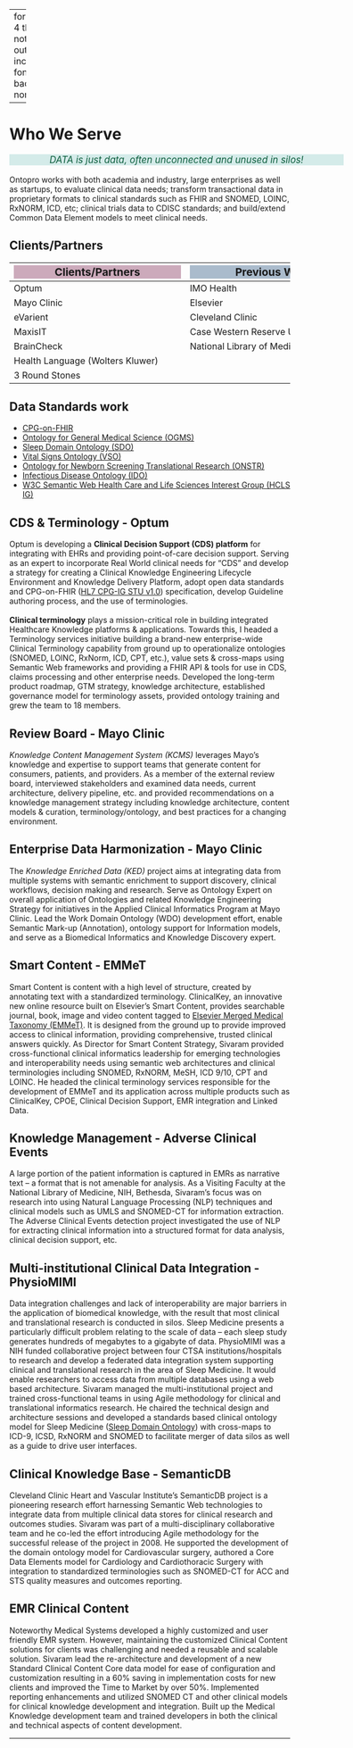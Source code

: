
---
format:
  html:
    toc: true
    toc-depth: 4
    theme: [journal, notebooks/ontopro/custom.scss]
    output-file: ontopro.work.html
    include-in-header: {text: <link rel = "icon" href = "notebooks/ontopro/images/Ontopro-logo-no-text.jpeg" />}
fontsize: 0.9em
code-block-background: true
highlight-style: nord
include-in-header:
  text: "\n                        <meta property=\"og:image\" content=\"notebooks/ontopro/images/Ontopro-logo.png\"/>\n                        <meta property=\"og:title\" content=\"Ontopro, LLC\"/>\n                        <meta property=\"og:description\" content=\"Knowledge engineering for Healthcare & Life sciences.\"/>\n                                            "

---
<style></style><style>.printedClojure .sourceCode {
  background-color: transparent;
  border-style: none;
}
</style><style>.clay-limit-image-width .clay-image {max-width: 100%}
.clay-side-by-side .sourceCode {margin: 0}
.clay-side-by-side {margin: 1em 0}
</style>
<script src="ontopro.work_files/md-default0.js" type="text/javascript"></script><script src="ontopro.work_files/md-default1.js" type="text/javascript"></script>

# Who We Serve


```{=html}
<big><p style="background:#d4ebe9;color:#0F5F3F;display:block;font-style:italic;margin-left:auto;margin-right:auto;text-align:center;width:600px;">DATA is just data, often unconnected and unused in silos!</p></big>
```


Ontopro works with both academia and industry, large enterprises as well as startups, to evaluate clinical data needs; transform transactional data in proprietary formats to clinical standards such as FHIR and SNOMED, LOINC, RxNORM, ICD, etc; clinical trials data to CDISC standards; and build/extend Common Data Element models to meet clinical needs.



## Clients/Partners 

::: {.clay-table}

```{=html}
<table class="table table-hover table-responsive"><thead><tr><th><div style="background-color:#ccaabb;text-align:center;width:300px;"><big>Clients/Partners</big></div></th><th><div style="background-color:#aabbcc;text-align:center;width:300px;"><big>Previous Work</big></div></th></tr></thead><tbody><tr><td>Optum</td><td>IMO Health</td></tr><tr><td>Mayo Clinic</td><td>Elsevier</td></tr><tr><td>eVarient</td><td>Cleveland Clinic</td></tr><tr><td>MaxisIT</td><td>Case Western Reserve University</td></tr><tr><td>BrainCheck</td><td>National Library of Medicine (NLM)</td></tr><tr><td>Health Language (Wolters Kluwer)</td><td></td></tr><tr><td>3 Round Stones</td><td></td></tr></tbody></table>
```

:::



## Data Standards work

* [CPG-on-FHIR](https://build.fhir.org/ig/HL7/cqf-recommendations/index.html)
* [Ontology for General Medical Science (OGMS)](https://github.com/OGMS/ogms)
* [Sleep Domain Ontology (SDO)](http://purl.bioontology.org/ontology/SDO)
* [Vital Signs Ontology (VSO)](http://code.google.com/p/vital-sign-ontology/)
* [Ontology for Newborn Screening Translational Research (ONSTR)](http://code.google.com/p/onstr/)
* [Infectious Disease Ontology (IDO)](http://infectiousdiseaseontology.org/)
* [W3C Semantic Web Health Care and Life Sciences Interest Group (HCLS IG)](http://www.w3.org/blog/hcls/)


## CDS & Terminology - Optum
Optum is developing a **Clinical Decision Support (CDS) platform** for integrating with EHRs and providing point-of-care decision support. Serving as an expert to incorporate Real World clinical needs for "CDS" and develop a strategy for creating a Clinical Knowledge Engineering Lifecycle Environment and Knowledge Delivery Platform, adopt open data standards and CPG-on-FHIR ([HL7 CPG-IG STU v1.0](https://build.fhir.org/ig/HL7/cqf-recommendations/index.html)) specification, develop Guideline authoring process, and the use of terminologies.
<br>
<br>
**Clinical terminology** plays a mission-critical role in building integrated Healthcare Knowledge platforms & applications. Towards this, I headed a Terminology services initiative building a brand-new enterprise-wide Clinical Terminology capability from ground up to operationalize ontologies (SNOMED, LOINC, RxNorm, ICD, CPT, etc.), value sets & cross-maps using Semantic Web frameworks and providing a FHIR API & tools for use in CDS, claims processing and other enterprise needs. Developed the long-term product roadmap, GTM strategy, knowledge architecture, established governance model for terminology assets, provided ontology training and grew the team to 18 members. 


## Review Board - Mayo Clinic 
*Knowledge Content Management System (KCMS)* leverages Mayo’s knowledge and expertise to support teams that generate content for consumers, patients, and providers. As a member of the external review board, interviewed stakeholders and examined data needs, current architecture, delivery pipeline, etc. and provided recommendations on a knowledge management strategy including knowledge architecture, content models & curation, terminology/ontology, and best practices for a changing environment.


## Enterprise Data Harmonization - Mayo Clinic
The *Knowledge Enriched Data (KED)* project aims at integrating data from multiple systems with semantic enrichment to support discovery, clinical workflows, decision making and research. Serve as Ontology Expert on overall application of Ontologies and related Knowledge Engineering Strategy for initiatives in the Applied Clinical Informatics Program at Mayo Clinic. Lead the Work Domain Ontology (WDO) development effort, enable Semantic Mark-up (Annotation), ontology support for Information models, and serve as a Biomedical Informatics and Knowledge Discovery expert.


## Smart Content - EMMeT
Smart Content is content with a high level of structure, created by annotating text with a standardized terminology. ClinicalKey, an innovative new online resource built on Elsevier’s Smart Content, provides searchable journal, book, image and video content tagged to [Elsevier Merged Medical Taxonomy (EMMeT)](https://ceur-ws.org/Vol-897/demo_9.pdf). It is designed from the ground up to provide improved access to clinical information, providing comprehensive, trusted clinical answers quickly. As Director for Smart Content Strategy, Sivaram provided cross-functional clinical informatics leadership for emerging technologies and interoperability needs using semantic web architectures and clinical terminologies including SNOMED, RxNORM, MeSH, ICD 9/10, CPT and LOINC. He headed the clinical terminology services responsible for the development of EMMeT and its application across multiple products such as ClinicalKey, CPOE, Clinical Decision Support, EMR integration and Linked Data.


##  Knowledge Management - Adverse Clinical Events
A large portion of the patient information is captured in EMRs as narrative text – a format that is not amenable for analysis. As a Visiting Faculty at the National Library of Medicine, NIH, Bethesda, Sivaram’s focus was on research into using Natural Language Processing (NLP) techniques and clinical models such as UMLS and SNOMED-CT for information extraction. The Adverse Clinical Events detection project investigated the use of NLP for extracting clinical information into a structured format for data analysis, clinical decision support, etc.


## Multi-institutional Clinical Data Integration - PhysioMIMI
Data integration challenges and lack of interoperability are major barriers in the application of biomedical knowledge, with the result that most clinical and translational research is conducted in silos. Sleep Medicine presents a particularly difficult problem relating to the scale of data – each sleep study generates hundreds of megabytes to a gigabyte of data. PhysioMIMI was a NIH funded collaborative project between four CTSA institutions/hospitals to research and develop a federated data integration system supporting clinical and translational research in the area of Sleep Medicine. It would enable researchers to access data from multiple databases using a web based architecture. Sivaram managed the multi-institutional project and trained cross-functional teams in using Agile methodology for clinical and translational informatics research. He chaired the technical design and architecture sessions and developed a standards based clinical ontology model for Sleep Medicine ([Sleep Domain Ontology](http://bioportal.bioontology.org/ontologies/1651)) with cross-maps to ICD-9, ICSD, RxNORM and SNOMED to facilitate merger of data silos as well as a guide to drive user interfaces.


## Clinical Knowledge Base - SemanticDB
Cleveland Clinic Heart and Vascular Institute’s SemanticDB project is a pioneering research effort harnessing Semantic Web technologies to integrate data from multiple clinical data stores for clinical research and outcomes studies. Sivaram was part of a multi-disciplinary collaborative team and he co-led the effort introducing Agile methodology for the successful release of the project in 2008. He supported the development of the domain ontology model for Cardiovascular surgery, authored a Core Data Elements model for Cardiology and Cardiothoracic Surgery with integration to standardized terminologies such as SNOMED-CT for ACC and STS quality measures and outcomes reporting.


## EMR Clinical Content
Noteworthy Medical Systems developed a highly customized and user friendly EMR system. However, maintaining the customized Clinical Content solutions for clients was challenging and needed a reusable and scalable solution. Sivaram lead the re-architecture and development of a new Standard Clinical Content Core data model for ease of configuration and customization resulting in a 60% saving in implementation costs for new clients and improved the Time to Market by over 50%. Implemented reporting enhancements and utilized SNOMED CT and other clinical models for clinical knowledge development and integration. Built up the Medical Knowledge development team and trained developers in both the clinical and technical aspects of content development.


```{=html}
<div style="background-color:grey;height:2px;width:100%;"></div>
```



```{=html}
<div></div>
```
